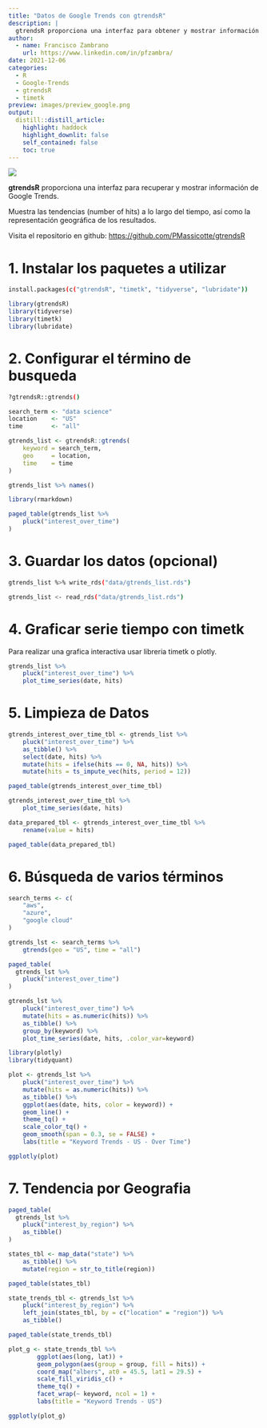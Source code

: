 ```yaml
---
title: "Datos de Google Trends con gtrendsR"
description: |
  gtrendsR proporciona una interfaz para obtener y mostrar información de Google Trends.
author:
  - name: Francisco Zambrano
    url: https://www.linkedin.com/in/pfzambra/
date: 2021-12-06
categories:
  - R
  - Google-Trends
  - gtrendsR
  - timetk
preview: images/preview_google.png
output: 
  distill::distill_article:
    highlight: haddock
    highlight_downlit: false
    self_contained: false
    toc: true
---
```


![](images/preview_google.png)

**gtrendsR** proporciona una interfaz para recuperar y mostrar información de Google Trends.

Muestra las tendencias (number of hits) a lo largo del tiempo, así como la representación geográfica de los resultados.

Visita el repositorio en github: <https://github.com/PMassicotte/gtrendsR>

1. Instalar los paquetes a utilizar
=============================================

```bash
install.packages(c("gtrendsR", "timetk", "tidyverse", "lubridate"))
```

```r
library(gtrendsR)
library(tidyverse)
library(timetk)
library(lubridate)
```

2. Configurar el término de busqueda
====================================

```bash
?gtrendsR::gtrends()
```

```r
search_term <- "data science"
location    <- "US"
time        <- "all"
```

```r
gtrends_list <- gtrendsR::gtrends(
    keyword = search_term, 
    geo     = location, 
    time    = time
)
```

```r
gtrends_list %>% names()
```

```r
library(rmarkdown)

paged_table(gtrends_list %>%
    pluck("interest_over_time")
)
```


3. Guardar los datos (opcional)
==============================================

```bash
gtrends_list %>% write_rds("data/gtrends_list.rds")
```

```bash
gtrends_list <- read_rds("data/gtrends_list.rds")
```


4. Graficar serie tiempo con timetk
=============================================

Para realizar una grafica interactiva usar libreria timetk o plotly.

```r
gtrends_list %>%
    pluck("interest_over_time") %>%
    plot_time_series(date, hits)
```


5. Limpieza de Datos
=======================================

```r
gtrends_interest_over_time_tbl <- gtrends_list %>%
    pluck("interest_over_time") %>%
    as_tibble() %>%
    select(date, hits) %>%
    mutate(hits = ifelse(hits == 0, NA, hits)) %>%
    mutate(hits = ts_impute_vec(hits, period = 12))

paged_table(gtrends_interest_over_time_tbl)
```

```r
gtrends_interest_over_time_tbl %>%
    plot_time_series(date, hits)
```

```r
data_prepared_tbl <- gtrends_interest_over_time_tbl %>%
    rename(value = hits)

paged_table(data_prepared_tbl)
```



6. Búsqueda de varios términos
===============================================

```r
search_terms <- c(
    "aws",
    "azure",
    "google cloud"
)
```

```r
gtrends_lst <- search_terms %>%
    gtrends(geo = "US", time = "all")
```

```r
paged_table(
  gtrends_lst %>% 
    pluck("interest_over_time")
)
```

```r
gtrends_lst %>%
    pluck("interest_over_time") %>%
    mutate(hits = as.numeric(hits)) %>%
    as_tibble() %>%
    group_by(keyword) %>% 
    plot_time_series(date, hits, .color_var=keyword)
```

```r
library(plotly)
library(tidyquant)

plot <- gtrends_lst %>% 
    pluck("interest_over_time") %>% 
    mutate(hits = as.numeric(hits)) %>%
    as_tibble() %>%
    ggplot(aes(date, hits, color = keyword)) +
    geom_line() +
    theme_tq() +
    scale_color_tq() +
    geom_smooth(span = 0.3, se = FALSE) +
    labs(title = "Keyword Trends - US - Over Time")

ggplotly(plot)
```


7. Tendencia por Geografia
===============================================

```r
paged_table(
  gtrends_lst %>% 
    pluck("interest_by_region") %>%
    as_tibble()
)
```


```r
states_tbl <- map_data("state") %>%
    as_tibble() %>%
    mutate(region = str_to_title(region))

paged_table(states_tbl)
```


```r
state_trends_tbl <- gtrends_lst %>%
    pluck("interest_by_region") %>%
    left_join(states_tbl, by = c("location" = "region")) %>%
    as_tibble()

paged_table(state_trends_tbl)
```


```r
plot_g <- state_trends_tbl %>%
        ggplot(aes(long, lat)) +
        geom_polygon(aes(group = group, fill = hits)) +
        coord_map("albers", at0 = 45.5, lat1 = 29.5) +
        scale_fill_viridis_c() +
        theme_tq() +
        facet_wrap(~ keyword, ncol = 1) +
        labs(title = "Keyword Trends - US")

ggplotly(plot_g)
```


